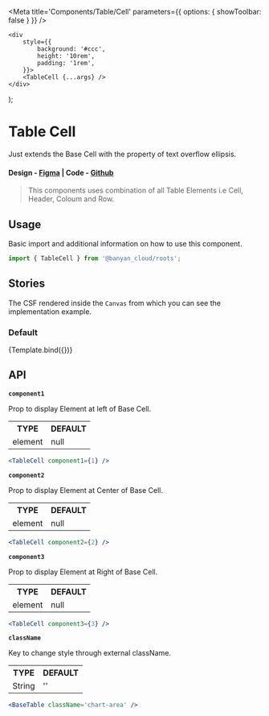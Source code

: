 
<Meta title='Components/Table/Cell' parameters={{ options: { showToolbar: false } }} />

	<div
		style={{
			background: '#ccc',
			height: '10rem',
			padding: '1rem',
		}}>
		<TableCell {...args} />
	</div>
);

# Table Cell

Just extends the Base Cell with the property of text overflow ellipsis.

#### Design - [Figma](https://www.figma.com/file/e9opoAtQHBo4vFd6u0Co98/Component-Library?type=design&node-id=1-5&mode=design&t=tXbQWENNIzmFNTVU-0) | Code - [Github](https://github.com/banyandata-cloud/roots/tree/main/components/table/cell)

> This components uses combination of all Table Elements i.e Cell, Header, Coloum and Row.

## Usage

Basic import and additional information on how to use this component.

```js
import { TableCell } from '@banyan_cloud/roots';
```

## Stories

The CSF rendered inside the `Canvas` from which you can see the implementation example.

### Default

<Canvas>
	<Story
		name='Default'
		args={{
			className: '',
			component1: 1,
			component2: 2,
			component3: 3,
		}}>
		{Template.bind({})}
	</Story>
</Canvas>

## API

**`component1`**

Prop to display Element at left of Base Cell.

<table style={{ width: '100%' }}>
	<tr>
		<th style={{ textAlign: 'left', width: '50%' }}>TYPE</th>
		<th style={{ textAlign: 'left', width: '50%' }}>DEFAULT</th>
	</tr>
	<tr>
		<td>element</td>
		<td>null</td>
	</tr>
</table>

```jsx
<TableCell component1={1} />
```

**`component2`**

Prop to display Element at Center of Base Cell.

<table style={{ width: '100%' }}>
	<tr>
		<th style={{ textAlign: 'left', width: '50%' }}>TYPE</th>
		<th style={{ textAlign: 'left', width: '50%' }}>DEFAULT</th>
	</tr>
	<tr>
		<td>element</td>
		<td>null</td>
	</tr>
</table>

```jsx
<TableCell component2={2} />
```

**`component3`**

Prop to display Element at Right of Base Cell.

<table style={{ width: '100%' }}>
	<tr>
		<th style={{ textAlign: 'left', width: '50%' }}>TYPE</th>
		<th style={{ textAlign: 'left', width: '50%' }}>DEFAULT</th>
	</tr>
	<tr>
		<td>element</td>
		<td>null</td>
	</tr>
</table>

```jsx
<TableCell component3={3} />
```

**`className`**

Key to change style through external className.

<table style={{ width: '100%' }}>
	<tr>
		<th style={{ textAlign: 'left', width: '50%' }}>TYPE</th>
		<th style={{ textAlign: 'left', width: '50%' }}>DEFAULT</th>
	</tr>
	<tr>
		<td>String</td>
		<td>''</td>
	</tr>
</table>

```jsx
<BaseTable className='chart-area' />
```
